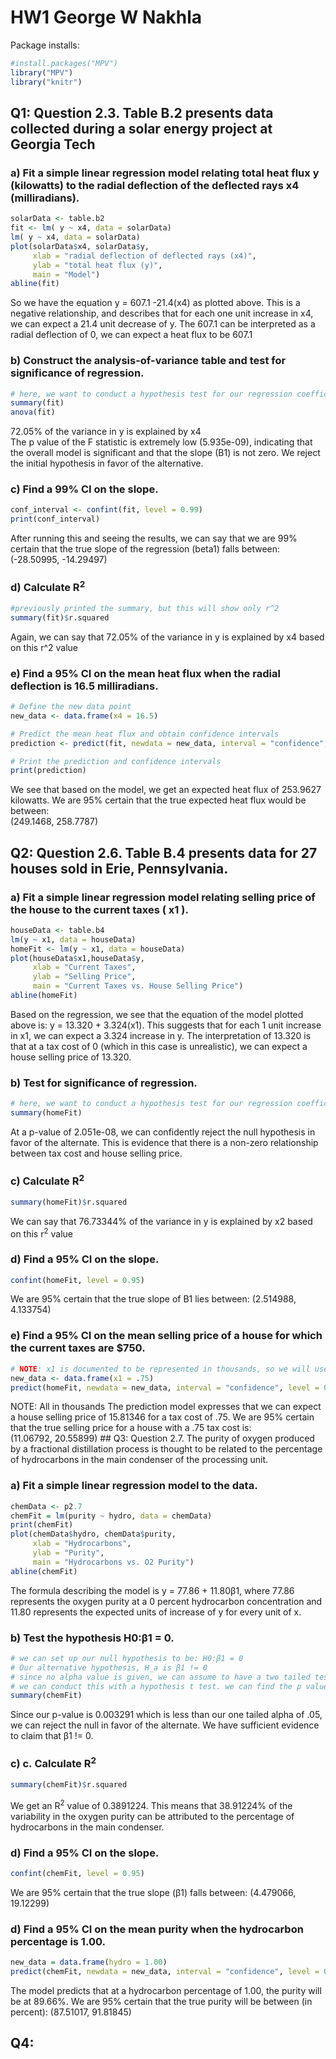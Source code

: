 # HW1 George W Nakhla


Package installs:
```r
#install.packages("MPV")
library("MPV")
library("knitr")
```

## Q1: Question 2.3. Table B.2 presents data collected during a solar energy project at Georgia Tech

### a) Fit a simple linear regression model relating total heat flux y (kilowatts) to the radial deflection of the deflected rays x4 (milliradians).
```r
solarData <- table.b2
fit <- lm( y ~ x4, data = solarData)
lm( y ~ x4, data = solarData)
plot(solarData$x4, solarData$y, 
     xlab = "radial deflection of deflected rays (x4)", 
     ylab = "total heat flux (y)",
     main = "Model")
abline(fit)
```


So we have the equation y = 607.1 -21.4(x4) as plotted above. This is a negative relationship, and describes that for each one unit increase in x4, we can expect a 21.4 unit decrease of y. The 607.1 can be interpreted as a radial deflection of 0, we can expect a heat flux to be 607.1


### b) Construct the analysis-of-variance table and test for significance of regression.
```r
# here, we want to conduct a hypothesis test for our regression coefficient. Our H0 (null hypothesis) is that there is no relationship between x4 and y (B1 is 0). The alternative hypothesis is that B1 is non 0. In this case, the previous graph more strongly suggests that B1 is less than 0, or an inverse relationship.
summary(fit)
anova(fit)
```

72.05% of the variance in y is explained by x4
<br>
The p value of the F statistic is extremely low (5.935e-09), indicating that the overall model is significant and that the slope (B1) is not zero. We reject the initial hypothesis in favor of the alternative.
<br>

### c) Find a 99% CI on the slope.
```r
conf_interval <- confint(fit, level = 0.99)
print(conf_interval)

```
After running this and seeing the results, we can say that we are 99% certain that the true slope of the regression (beta1) falls
between:
<br>
(-28.50995, -14.29497)

### d) Calculate R^2^
```r
#previously printed the summary, but this will show only r^2
summary(fit)$r.squared
```
Again, we can say that 72.05% of the variance in y is explained by x4 based on this r^2 value

### e) Find a 95% CI on the mean heat flux when the radial deflection is 16.5 milliradians.

```r
# Define the new data point
new_data <- data.frame(x4 = 16.5)

# Predict the mean heat flux and obtain confidence intervals
prediction <- predict(fit, newdata = new_data, interval = "confidence", level = 0.95)

# Print the prediction and confidence intervals
print(prediction)
```

We see that based on the model, we get an expected heat flux of 253.9627 kilowatts. We are 95% certain that the true expected heat flux would be between:
<br>
(249.1468, 258.7787)

## Q2: Question 2.6. Table B.4 presents data for 27 houses sold in Erie, Pennsylvania.

### a) Fit a simple linear regression model relating selling price of the house to the current taxes ( x1 ).
```r
houseData <- table.b4
lm(y ~ x1, data = houseData)
homeFit <- lm(y ~ x1, data = houseData)
plot(houseData$x1,houseData$y,
     xlab = "Current Taxes",
     ylab = "Selling Price",
     main = "Current Taxes vs. House Selling Price")
abline(homeFit)
```

Based on the regression, we see that the equation of the model plotted above is: y = 13.320 + 3.324(x1). This suggests that for each 1 unit increase in x1, we can expect a 3.324 increase in y. The interpretation of 13.320 is that at a tax cost of 0 (which in this case is unrealistic), we can expect a house selling price of 13.320.

### b) Test for significance of regression.
```r
# here, we want to conduct a hypothesis test for our regression coefficient. Our H0 (null hypothesis) is that there is no relationship between x1 and y (B1 is 0). The alternative hypothesis is that B1 is non 0. In this case, the previous graph more strongly suggests that B1 is greater than 0, or a positive relationship.
summary(homeFit)
```
At a p-value of 2.051e-08, we can confidently reject the null hypothesis in favor of the alternate. This is evidence that there is a non-zero relationship between tax cost and house selling price.

### c)  Calculate R^2^
```r
summary(homeFit)$r.squared
```
We can say that 76.73344% of the variance in y is explained by x2 based on this r^2^ value

### d) Find a 95% CI on the slope.
```r
confint(homeFit, level = 0.95)
```
We are 95% certain that the true slope of B1 lies between:
(2.514988, 4.133754)

### e) Find a 95% CI on the mean selling price of a house for which the current taxes are $750.
```r
# NOTE: x1 is documented to be represented in thousands, so we will use 750/1000 = .75
new_data <- data.frame(x1 = .75)
predict(homeFit, newdata = new_data, interval = "confidence", level = 0.95)

```
NOTE: All in thousands
The prediction model expresses that we can expect a house selling price of 15.81346 for a tax cost of .75. We are 95% certain that the true selling price for a house with a .75 tax cost is:
<br>
(11.06792, 20.55899)
## Q3: Question 2.7. The purity of oxygen produced by a fractional distillation process is thought to be related to the percentage of hydrocarbons in the main condenser of the processing unit.

### a) Fit a simple linear regression model to the data.
```r
chemData <- p2.7
chemFit = lm(purity ~ hydro, data = chemData)
print(chemFit)
plot(chemData$hydro, chemData$purity,
     xlab = "Hydrocarbons",
     ylab = "Purity",
     main = "Hydrocarbons vs. O2 Purity")
abline(chemFit)
```
The formula describing the model is y = 77.86 + 11.80β1, where 77.86 represents the oxygen purity at a 0 percent hydrocarbon concentration and 11.80 represents the expected units of increase of y for every unit of x.

### b) Test the hypothesis H0:β1 = 0.
```r
# we can set up our null hypothesis to be: H0:β1 = 0
# Our alternative hypothesis, H_a is β1 != 0
# since no alpha value is given, we can assume to have a two tailed test with an alpha of .1
# we can conduct this with a hypothesis t test. we can find the p value by calling:
summary(chemFit)
```
Since our p-value is 0.003291 which is less than our one tailed alpha of .05, we can reject the null in favor of the alternate. We have sufficient evidence to claim that β1 != 0.

### c) c. Calculate R^2^
```r
summary(chemFit)$r.squared
```
We get an R^2^ value of 0.3891224. This means that 38.91224% of the variability in the oxygen purity can be attributed to the percentage of hydrocarbons in the main condenser.


### d) Find a 95% CI on the slope.
```r
confint(chemFit, level = 0.95)
```
We are 95% certain that the true slope (β1) falls between:
(4.479066, 19.12299)

### d) Find a 95% CI on the mean purity when the hydrocarbon percentage is 1.00.
```r
new_data = data.frame(hydro = 1.00)
predict(chemFit, newdata = new_data, interval = "confidence", level = 0.95)
```
The model predicts that at a hydrocarbon percentage of 1.00, the purity will be at 89.66%. We are 95% certain that the true purity will be between (in percent):
(87.51017, 91.81845)


## Q4: 
